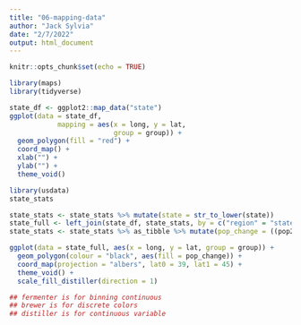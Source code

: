 ```yaml
---
title: "06-mapping-data"
author: "Jack Sylvia"
date: "2/7/2022"
output: html_document
---
```


```r
knitr::opts_chunk$set(echo = TRUE)
```

```r
library(maps)
library(tidyverse)

state_df <- ggplot2::map_data("state")
ggplot(data = state_df,
            mapping = aes(x = long, y = lat,
                          group = group)) +
  geom_polygon(fill = "red") +
  coord_map() +
  xlab("") +
  ylab("") +
  theme_void()
```

```r
library(usdata)
state_stats
```

```r
state_stats <- state_stats %>% mutate(state = str_to_lower(state))
state_full <- left_join(state_df, state_stats, by = c("region" = "state"))
state_stats <- state_stats %>% as_tibble %>% mutate(pop_change = ((pop2010-pop2000)/pop2000)*100)

ggplot(data = state_full, aes(x = long, y = lat, group = group)) +
  geom_polygon(colour = "black", aes(fill = pop_change)) +
  coord_map(projection = "albers", lat0 = 39, lat1 = 45) +
  theme_void() +
  scale_fill_distiller(direction = 1)

## fermenter is for binning continuous
## brewer is for discrete colors
## distiller is for continuous variable
```
